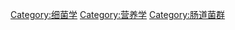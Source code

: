 {{main|益生菌}}

[[Category:细菌学|Category:细菌学]]
[[Category:营养学|Category:营养学]]
[[Category:肠道菌群|Category:肠道菌群]]